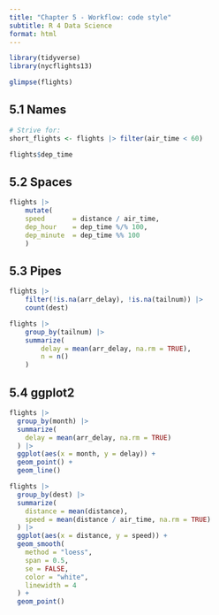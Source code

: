 ```yaml
---
title: "Chapter 5 - Workflow: code style"
subtitle: R 4 Data Science
format: html
---
```



```r
library(tidyverse)
library(nycflights13)
```

```r
glimpse(flights)
```
## 5.1 Names

```r
# Strive for:
short_flights <- flights |> filter(air_time < 60)
```

```r
flights$dep_time
```
## 5.2 Spaces

```r
flights |>
    mutate(
    speed       = distance / air_time,
    dep_hour    = dep_time %/% 100,
    dep_minute  = dep_time %% 100
    )
```

## 5.3 Pipes

```r
flights |>
    filter(!is.na(arr_delay), !is.na(tailnum)) |>
    count(dest)
```

```r
flights |>
    group_by(tailnum) |>
    summarize(
        delay = mean(arr_delay, na.rm = TRUE),
        n = n()
    )
```

## 5.4 ggplot2

```r
flights |>
  group_by(month) |>
  summarize(
    delay = mean(arr_delay, na.rm = TRUE)
  ) |>
  ggplot(aes(x = month, y = delay)) +
  geom_point() +
  geom_line()
```

```r
flights |>
  group_by(dest) |>
  summarize(
    distance = mean(distance),
    speed = mean(distance / air_time, na.rm = TRUE)
  ) |>
  ggplot(aes(x = distance, y = speed)) +
  geom_smooth(
    method = "loess",
    span = 0.5,
    se = FALSE,
    color = "white",
    linewidth = 4
  ) +
  geom_point()
```
